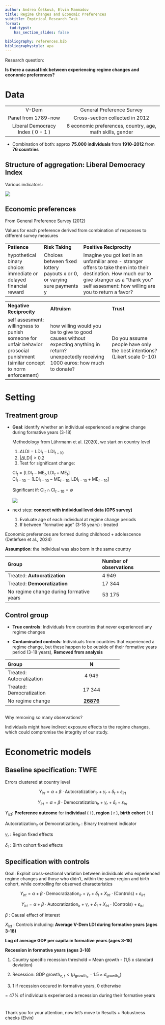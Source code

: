 ```yaml
---
author: Andrea Češková, Elvin Mammadov
title: Regime Changes and Economic Preferences
subtitle: Empirical Research Task
format:
  tud-typst:
    has_section_slides: false

bibliography: references.bib
bibliographystyle: apa
---
```


Research question:

**Is there a causal link between experiencing regime changes and economic preferences?**

# Data

+:---------------------------------:+:---------------------------------------------------------:+
| V-Dem                             | General Preference Survey                                 |
+-----------------------------------+-----------------------------------------------------------+
| Panel from 1789-now               | Cross-section collected in 2012                           |
+-----------------------------------+-----------------------------------------------------------+
| Liberal Democracy Index ( 0 - 1 ) | 6 economic preferences, country, age, math skills, gender |
+-----------------------------------+-----------------------------------------------------------+

-   Combination of both: approx **75.000 individuals** from **1910-2012** from **76 countries**

## Structure of aggregation: Liberal Democracy Index

Various indicators:

![](images/LDI_aggregation-04.png){fig-align="center"}

## Economic preferences

From General Preference Survey (2012)

Values for each preference derived from combination of responses to different survey measures

+:------------------------------------------------------------------+:-------------------------------------------------------------------------+:---------------------------------------------------------------------------------------------------------------------------------------------------+
| **Patience**                                                      | **Risk Taking**                                                          | **Positive Reciprocity**                                                                                                                           |
+-------------------------------------------------------------------+--------------------------------------------------------------------------+----------------------------------------------------------------------------------------------------------------------------------------------------+
| hypothetical binary choice: immediate or delayed financial reward | Choices between fixed lottery payouts x or 0, or varying sure payments y | Imagine you got lost in an unfamiliar area - stranger offers to take them into their destination. How much eur to give stranger as a "thank you"\  |
|                                                                   |                                                                          | self assesment: how willing are you to return a favor?                                                                                             |
+-------------------------------------------------------------------+--------------------------------------------------------------------------+----------------------------------------------------------------------------------------------------------------------------------------------------+

+:-----------------------------------------------------------+:---------------------------------------------------------------------------------------+:------------------------------------------------------------------------+
| **Negative Reciprocity**                                   | **Altruism**                                                                           | **Trust**                                                               |
+------------------------------------------------------------+----------------------------------------------------------------------------------------+-------------------------------------------------------------------------+
| self assesment: \                                          | how willing would you be to give to good causes without expecting anything in return?\ | Do you assume people have only the best intentions? (Likert scale 0-10) |
| willingness to punish someone for unfair behavior\         | unexpectedly receiving 1000 euros: how much to donate?                                 |                                                                         |
| prosocial punishment (similar concept to norm enforcement) |                                                                                        |                                                                         |
+------------------------------------------------------------+----------------------------------------------------------------------------------------+-------------------------------------------------------------------------+

# Setting

## Treatment group

-   **Goal**: identify whether an individual experienced a regime change during formative years (3-18)

    Methodology from Lührmann et al. (2020), we start on country level

    1.   $\Delta\text{LDI} = \text{LDI}_t - \text{LDI}_{t-10}$
    2.  $|\Delta\text{LDI}| > 0.2$
    3.  Test for significant change:

    $\text{CI}_t = [\text{LDI}_t - \text{ME}_t, \text{LDI}_t + \text{ME}_t]$\
    $\text{CI}_{t-10} = [\text{LDI}_{t-10} - \text{ME}_{t-10}, \text{LDI}_{t-10} + \text{ME}_{t-10}]$

    $\text{Significant if: } \text{CI}_t \cap \text{CI}_{t-10} = \emptyset$

    ![](images/regimechanges_LDI.png)

-   next step: **connect with individual level data (GPS survey)**

    1.  Evaluate age of each individual at regime change periods
    2.  If between "formative age" (3-18 years) : treated

Economic preferences are formed during childhood + adolescence (Detlefsen et al., 2024)

**Assumption**: the individual was also born in the same country

| Group                                   | Number of observations |
|:----------------------------------------|:-----------------------|
| Treated: **Autocratization**            | 4 949                  |
| Treated: **Democratization**            | 17 344                 |
| No regime change during formative years | 53 175                 |

## Control group

-   **True controls**: Individuals from countries that never experienced any regime changes

-   **Contaminated controls**: Individuals from countries that experienced a regime change, but these happen to be outside of their formative years period (3-18 years), **Removed from analysis**

+--------------------------+-------------------------+
| Group                    | N                       |
+:=========================+:=======================:+
| Treated: Autocratization | 4 949                   |
+--------------------------+-------------------------+
| Treated: Democratization | 17 344                  |
+--------------------------+-------------------------+
| No regime change         | [**26876**]{.underline} |
+--------------------------+-------------------------+

## 

Why removing so many observations?

Individuals might have indirect exposure effects to the regime changes, which could compromise the integrity of our study.

# Econometric models

## Baseline specification: TWFE

Errors clustered at country level

$$
Y_{irt} = \alpha + \beta \cdot \text{Autocratization}_{ir} + \gamma_r + \delta_t  + \varepsilon_{irt}
$$

$$
Y_{irt} = \alpha + \beta \cdot \text{Democratization}_{ir} + \gamma_r + \delta_t  + \varepsilon_{irt}
$$

$Y_{ict}$: **Preference outcome** for **individual** ( i ), **region** ( r ), **birth cohort** ( t )

$\text{Autocratization}_{ir}$ or $\text{Democratization}_{ir}$ : Binary treatment indicator

$\gamma_r$ : Region fixed effects

$\delta_t$ : Birth cohort fixed effects

## Specification with controls

Goal: Exploit cross-sectional variation between individuals who experienced regime changes and those who didn't, within the same region and birth cohort, while controlling for observed characteristics

$$ 
Y_{irt} = \alpha + \beta \cdot \text{Democratization}_{ir} + \gamma_r + \delta_t + X_{irt} \cdot \text{(Controls)} + \varepsilon_{irt} 
$$

$$ 
Y_{irt} = \alpha + \beta \cdot \text{Autocratization}_{ir} + \gamma_r + \delta_t + X_{irt} \cdot \text{(Controls)} + \varepsilon_{irt} 
$$

$\beta$ : Causal effect of interest

$X_{ict}$ : Controls including: **Average V-Dem LDI during formative years (ages 3-18)**

**Log of average GDP per capita in formative years (ages 3-18)**

**Recession in formative years (ages 3-18)**

1.  Country specific recession threshold = Mean growth - (1,5 x standard deviation)

2.  Recession: $\text{GDP growth}_{c,t} < (\mu_{\text{growth}_{c}} - 1.5 \times \sigma_{\text{growth}_{c}})$

3.  1 if recession occured in formative years, 0 otherwise

= 47% of individuals experienced a recession during their formative years

# 

Thank you for your attention, now let's move to Results + Robustness checks (Elvin)
